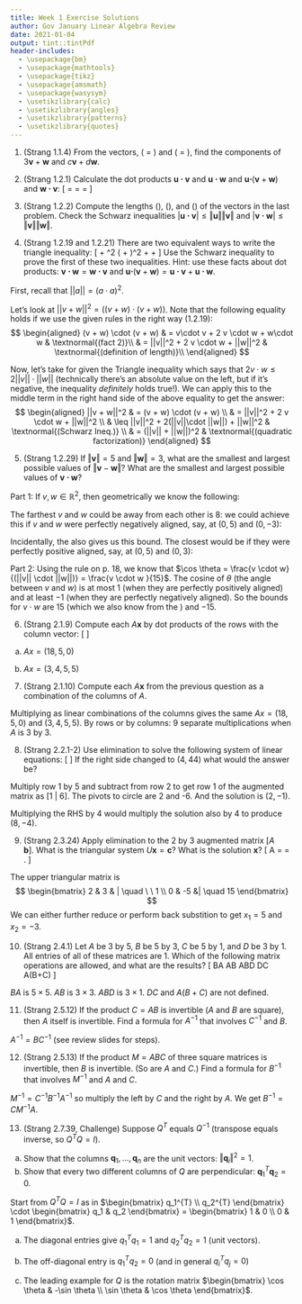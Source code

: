 ```yaml
---
title: Week 1 Exercise Solutions
author: Gov January Linear Algebra Review
date: 2021-01-04
output: tint::tintPdf
header-includes:
  - \usepackage{bm}
  - \usepackage{mathtools}
  - \usepackage{tikz}
  - \usepackage{amsmath}
  - \usepackage{wasysym}
  - \usetikzlibrary{calc}
  - \usetikzlibrary{angles}
  - \usetikzlibrary{patterns}
  - \usetikzlibrary{quotes}
---
```


1. (Strang 1.1.4) From the vectors, \(\bm{v} = \begin{bmatrix}2\\1\end{bmatrix}\) and \(\bm{w} = \begin{bmatrix}1\\2\end{bmatrix}\), find the components of $3\bm{v} + \bm{w}$ and $c\bm{v} + d\bm{w}$. 

\textcolor{red}{$3v+w=(7,5)$ and $cv+dw=(2c+d,c+2d)$.}

2. (Strang 1.2.1) Calculate the dot products $\bm{u \cdot v}$ and $\bm{u \cdot w}$ and $\bm{u \cdot}(\bm{v} + \bm{w})$ and $\bm{w\cdot v}$: 
\[
\bm{u} = \begin{bmatrix*}[r] -0.6 \\ 0.8\end{bmatrix*} \qquad
\bm{v} = \begin{bmatrix} 4 \\ 3\end{bmatrix} \qquad
\bm{w} = \begin{bmatrix} 1 \\ 2\end{bmatrix}
\]

\textcolor{red}{$u \cdot v = -2.4+2.4 = 0$,\\ $u \cdot w= -.6 + 1.6 = 1$, \\ $u \cdot (v+w)=u  \cdot  v+u  \cdot w= 0 + 1$,\\ $w \cdot v = 4 - 6 = -2 = v \cdot w$.}


3. (Strang 1.2.2) Compute the lengths \(\Vert\bm{u}\Vert\), \(\Vert\bm{v}\Vert\), and \(\Vert\bm{w}\Vert\) of the vectors in the last problem. Check the Schwarz inequalities $|\bm{u\cdot v}| \leq \Vert\bm{u}\Vert\Vert\bm{v}\Vert$ and  $|\bm{v\cdot w}| \leq \Vert\bm{v}\Vert\Vert\bm{w}\Vert$. 

\textcolor{red}{
$||u||=1$ and $||v||=5$ and $||w||=\sqrt{5}$. Then $|u \cdot v|=0<(1)(5)$ and $|v\cdot w|=10 < 5\sqrt{5}$, confirming the Schwarz inequality.
}

4. (Strang 1.2.19 and 1.2.21) There are two equivalent ways to write the triangle inequality:
\[
\Vert\bm{v} + \bm{w}\Vert^2 \leq \left( \Vert\bm{v}\Vert + \Vert\bm{w}\Vert \right)^2 \qquad \iff \qquad  \Vert\bm{v} + \bm{w}\Vert \leq \Vert\bm{v}\Vert + \Vert\bm{w}\Vert
\]
Use the Schwarz inequality to prove the first of these two inequalities. Hint: use these facts about dot products: $\bm{v \cdot w}=\bm{w\cdot v}$ and $\bm{u \cdot}(\bm{v} + \bm{w}) = \bm{u\cdot v} + \bm{u\cdot w}$. 

\color{red}
First, recall that $||a|| = (a \cdot a)^2$.

Let's look at $||v + w||^2 = ((v + w) \cdot (v + w))$. Note that the following equality holds if we use the given rules in the right way (1.2.19):
$$
\begin{aligned}
(v + w) \cdot (v + w) & = v\cdot v + 2 v \cdot w + w\cdot w & \textnormal{(fact 2)}\\
& = ||v||^2 + 2 v \cdot w + ||w||^2 & \textnormal{(definition of length)}\\
\end{aligned}
$$

Now, let's take for given the Triangle inequality which says that $2v \cdot w \leq 2||v|| \cdot ||w||$ (technically there's an absolute value on the left, but if it's negative, the inequality *definitely* holds true!). We can apply this to the middle term in the right hand side of the above equality to get the answer:
$$
\begin{aligned}
||v + w||^2 & = (v + w) \cdot (v + w) \\
& = ||v||^2 + 2 v \cdot w + ||w||^2 \\
& \leq  ||v||^2 + 2(||v||\cdot ||w||) + ||w||^2 & \textnormal{(Schwarz Ineq.)} \\
& = (||v|| + ||w||)^2 & \textnormal{(quadratic factorization)}
\end{aligned}
$$

\color{black}

5. (Strang 1.2.29) If $\Vert\bm{v}\Vert = 5$ and $\Vert\bm{w}\Vert = 3$, what are the smallest and largest possible values of $\Vert \bm{v} - \bm{w}\Vert$? What are the smallest and largest possible values of $\bm{v\cdot w}$?

\color{red}

Part 1: If $v, w \in \mathbb{R}^{2}$, then geometrically we know the following:

\scalebox{0.4}{
\begin{tikzpicture}
<!-- grid -->
\draw[help lines, color=gray!30, dashed] (-4.9,-4.9) grid (4.9,4.9);
<!-- axes -->
\begin{scope}[transparency group, opacity=0.8]
\draw[->,ultra thick] (-5,0)--(5,0);
\draw[->,ultra thick] (0,-5)--(0,5);
\end{scope}
\draw[red, dashed, thick] (0,0) circle (3 cm);
\draw[red, dashed, thick] (0,0) circle (5 cm);
\node[text width = 5cm] at (0.5, 3.3) {\Huge possible $w$'s};
\node[text width = 5cm] at (0.5, 5.3) {\Huge possible $v$'s};
\end{tikzpicture}
}

The farthest $v$ and $w$ could be away from each other is $8$: we could achieve this if $v$ and $w$ were perfectly negatively aligned, say, at $(0, 5)$ and $(0, -3)$:

\scalebox{0.4}{
\begin{tikzpicture}
<!-- grid -->
\draw[help lines, color=gray!30, dashed] (-4.9,-4.9) grid (4.9,4.9);
<!-- axes -->
\begin{scope}[transparency group, opacity=0.8]
\draw[->,ultra thick] (-5,0)--(5,0);
\draw[->,ultra thick] (0,-5)--(0,5);
\end{scope}
\draw[red, dashed, thick] (0,0) circle (3 cm);
\draw[red, dashed, thick] (0,0) circle (5 cm);
\draw[->,ultra thick,blue] (0,0)--(0,-3) node[below]{\Huge $w$};
\draw[->,ultra thick,blue] (0,0)--(0,5) node[above]{\Huge $v$};
\end{tikzpicture}
}

Incidentally, the \textbf{Triangle inequality} also gives us this bound. The closest would be if they were perfectly positive aligned, say, at $(0, 5)$ and $(0, 3)$:

\scalebox{0.4}{
\begin{tikzpicture}
<!-- grid -->
\draw[help lines, color=gray!30, dashed] (-4.9,-4.9) grid (4.9,4.9);
<!-- axes -->
\begin{scope}[transparency group, opacity=0.8]
\draw[->,ultra thick] (-5,0)--(5,0);
\draw[->,ultra thick] (0,-5)--(0,5);
\end{scope}
\draw[red, dashed, thick] (0,0) circle (3 cm);
\draw[red, dashed, thick] (0,0) circle (5 cm);
\draw[->,ultra thick,blue] (0,0)--(0,3) node[above]{\Huge $w$};
\draw[->,ultra thick,blue] (0,0)--(0,5) node[above]{\Huge $v$};
\end{tikzpicture}
}

\noindent Part 2: Using the \textbf{cosine of angle} rule on p. 18, we know that $\cos \theta = \frac{v \cdot w}{(||v|| \cdot ||w||)} = \frac{v \cdot w }{15}$. The cosine of $\theta$ (the angle between $v$ and $w$) is at most $1$ (when they are perfectly positively aligned) and at least $-1$ (when they are perfectly negatively aligned). So the bounds for $v \cdot w$ are $15$ (which we also know from the \textbf{Schwarz Inequality}) and $-15$.

\color{black}

6. (Strang 2.1.9) Compute each $A\bm{x}$ by dot products of the rows with the column vector:
\[
\textrm{(a)}
\begin{bmatrix*}[r]
  1 & 2 & 4 \\
  -2 & 3 & 1 \\
  -4 & 1 & 2
\end{bmatrix*}
\begin{bmatrix}
  2 \\ 2 \\ 3
\end{bmatrix}
\qquad
\textrm{(b)}
\begin{bmatrix*}
  2 & 1 & 0 & 0 \\
  1 & 2 & 1 & 0 \\
  0 & 1 & 2 & 1 \\
  0 & 0 & 1 & 2 
\end{bmatrix*}
\begin{bmatrix}
  1 \\ 1\\ 1\\ 2
\end{bmatrix}
\]

\color{red}

(a) $Ax = (18,5,0)$

(b) $Ax = (3,4,5,5)$

\color{black}

7. (Strang 2.1.10) Compute each  $A\bm{x}$ from the previous question as a combination of the columns of $A$. 

\color{red}

Multiplying as linear combinations of the columns gives the same $Ax=(18,5,0)$ and $(3, 4, 5, 5)$. By rows or by columns: $9$ separate multiplications when $A$ is $3$ by $3$.

\color{black}

8. (Strang 2.2.1-2) Use elimination to solve the following system of linear equations:
\[
\begin{aligned}
  2x & +  3y = 1, \\
  10x & + 9y = 11.  
\end{aligned}
\]
If the right side changed to $(4, 44)$ what would the answer be?

\color{red}

Multiply row 1 by $5$ and subtract from row 2 to get row 1 of the augmented matrix as $[1 \ | \ 6]$. The pivots to circle are 2 and -6. And the solution is $(2, -1)$. 

Multiplying the RHS by $4$ would multiply the solution also by $4$ to produce $(8, -4)$.

\color{black}

9. (Strang 2.3.24) Apply elimination to the 2 by 3 augmented matrix $[A\quad \bm{b}]$. What is the triangular system $U\bm{x} = \bm{c}$? What is the solution $\bm{x}$?
\[
A\bm{x} =
\begin{bmatrix}
  2 & 3 \\ 4 & 1 
\end{bmatrix}
\begin{bmatrix}
  x_1 \\ x_2
\end{bmatrix}
=
\begin{bmatrix}
  1 \\ 17
\end{bmatrix}.
\]

\color{red}

The upper triangular matrix is
$$
\begin{bmatrix}
2 & 3 & | \quad \ \ 1 \\
0 & -5 &| \quad 15
\end{bmatrix}
$$
We can either further reduce or perform back substition to get $x_1 = 5$ and $x_2 = -3$.

\color{black}

10. (Strang 2.4.1) Let $A$ be 3 by 5, $B$ be 5 by 3, $C$ be 5 by 1, and $D$ be 3 by 1. All entries of all of these matrices are 1. Which of the following matrix operations are allowed, and what are the results?
\[
BA \qquad AB \qquad ABD \qquad DC \qquad A(B+C)
\]

\color{red}

$BA$ is $5 \times 5$. $AB$ is $3 \times 3$. $ABD$ is $3 \times 1$. $DC$ and $A(B+C)$ are not defined.

\color{black}

11. (Strang 2.5.12) If the product $C = AB$ is invertible ($A$ and $B$ are square), then $A$ itself is invertible. Find a formula for $A^{-1}$ that involves $C^{-1}$ and $B$.

\color{red}

$A^{-1} = BC^{-1}$ (see review slides for steps).

\color{black}

12. (Strang 2.5.13) If the product $M = ABC$ of three square matrices is invertible, then $B$ is invertible. (So are $A$ and $C$.) Find a formula for $B^{-1}$ that involves $M^{-1}$ and $A$ and $C$.

\color{red}

$M^{-1} = C^{-1}B^{-1}A^{-1}$ so multiply the left by $C$ and the right by $A$. We get $B^{-1} = CM^{-1}A$.

\color{black}

13. (Strang 2.7.39, Challenge) Suppose $Q^{T}$ equals $Q^{-1}$ (transpose equals inverse, so $Q^{T}Q = I$). 
  (a) Show that the columns $\bm{q}_1, \ldots, \bm{q}_n$ are the unit vectors: $\Vert \bm{q}_i\Vert^2 = 1$. 
  (b) Show that every two different columns of $Q$ are perpendicular: $\bm{q}_1^{T}\bm{q}_2 = 0$. 

\color{red}

Start from $Q^{T}Q = I$ as in $\begin{bmatrix} q_1^{T} \\ q_2^{T} \end{bmatrix} \cdot \begin{bmatrix} q_1 & q_2 \end{bmatrix} = \begin{bmatrix} 1 & 0 \\ 0 & 1 \end{bmatrix}$.

(a) The diagonal entries give $q_1^{T}q_1 = 1$ and $q_2^{T} q_2 = 1$ (unit vectors).

(b) The off-diagonal entry is $q_1^{T}q_2 = 0$ (and in general $q_i^{T} q_j = 0$)

(c) The leading example for $Q$ is the rotation matrix $\begin{bmatrix} \cos \theta & -\sin \theta \\ \sin \theta & \cos \theta \end{bmatrix}$.

\color{black}

